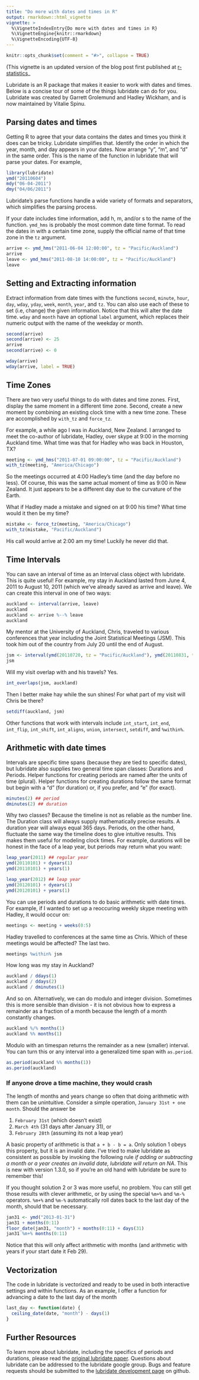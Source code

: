 ```yaml
---
title: "Do more with dates and times in R"
output: rmarkdown::html_vignette
vignette: >
  %\VignetteIndexEntry{Do more with dates and times in R}
  %\VignetteEngine{knitr::rmarkdown}
  %\VignetteEncoding{UTF-8}
---
```


```r
knitr::opts_chunk$set(comment = "#>", collapse = TRUE)
```

(This vignette is an updated version of the blog post first published at [r-statistics](https://www.r-statistics.com/2012/03/do-more-with-dates-and-times-in-r-with-lubridate-1-1-0/)_

Lubridate is an R package that makes it easier to work with dates and times. Below is a concise tour of some of the things lubridate can do for you. Lubridate was created by Garrett Grolemund and Hadley Wickham, and is now maintained by Vitalie Spinu.

## Parsing dates and times

Getting R to agree that your data contains the dates and times you think it does can be tricky. Lubridate simplifies that. Identify the order in which the year, month, and day appears in your dates. Now arrange "y", "m", and "d" in the same order. This is the name of the function in lubridate that will parse your dates. For example,

```r
library(lubridate)
ymd("20110604")
mdy("06-04-2011")
dmy("04/06/2011")
```

Lubridate's parse functions handle a wide variety of formats and separators, which simplifies the parsing process.

If your date includes time information, add h, m, and/or s to the name of the function. `ymd_hms` is probably the most common date time format. To read the dates in with a certain time zone, supply the official name of that time zone in the `tz` argument.

```r
arrive <- ymd_hms("2011-06-04 12:00:00", tz = "Pacific/Auckland")
arrive
leave <- ymd_hms("2011-08-10 14:00:00", tz = "Pacific/Auckland")
leave
```

## Setting and Extracting information

Extract information from date times with the functions `second`, `minute`, `hour`, `day`, `wday`, `yday`, `week`, `month`, `year`, and `tz`. You can also use each of these to set (i.e, change) the given information. Notice that this will alter the date time. `wday` and `month` have an optional `label` argument, which replaces their numeric output with the name of the weekday or month.

```r
second(arrive)
second(arrive) <- 25
arrive
second(arrive) <- 0

wday(arrive)
wday(arrive, label = TRUE)
```

## Time Zones

There are two very useful things to do with dates and time zones. First, display the same moment in a different time zone. Second, create a new moment by combining an existing clock time with a new time zone. These are accomplished by `with_tz` and `force_tz`.

For example, a while ago I was in Auckland, New Zealand. I arranged to meet the co-author of lubridate, Hadley, over skype at 9:00 in the morning Auckland time. What time was that for Hadley who was back in Houston, TX?

```r
meeting <- ymd_hms("2011-07-01 09:00:00", tz = "Pacific/Auckland")
with_tz(meeting, "America/Chicago")
```

So the meetings occurred at 4:00 Hadley's time (and the day before no less). Of course, this was the same actual moment of time as 9:00 in New Zealand. It just appears to be a different day due to the curvature of the Earth.

What if Hadley made a mistake and signed on at 9:00 his time? What time would it then be my time?

```r
mistake <- force_tz(meeting, "America/Chicago")
with_tz(mistake, "Pacific/Auckland")
```

His call would arrive at 2:00 am my time! Luckily he never did that.

## Time Intervals

You can save an interval of time as an Interval class object with lubridate. This is quite useful! For example, my stay in Auckland lasted from June 4, 2011 to August 10, 2011 (which we've already saved as arrive and leave). We can create this interval in one of two ways:

```r
auckland <- interval(arrive, leave)
auckland
auckland <- arrive %--% leave
auckland
```

My mentor at the University of Auckland, Chris, traveled to various conferences that year including the Joint Statistical Meetings (JSM). This took him out of the country from July 20 until the end of August.

```r
jsm <- interval(ymd(20110720, tz = "Pacific/Auckland"), ymd(20110831, tz = "Pacific/Auckland"))
jsm
```

Will my visit overlap with and his travels? Yes.

```r
int_overlaps(jsm, auckland)
```

Then I better make hay while the sun shines! For what part of my visit will Chris be there?

```r
setdiff(auckland, jsm)
```

Other functions that work with intervals include `int_start`, `int_end`, `int_flip`, `int_shift`, `int_aligns`, `union`, `intersect`, `setdiff`, and `%within%`.

## Arithmetic with date times

Intervals are specific time spans (because they are tied to specific dates), but lubridate also supplies two general time span classes: Durations and Periods. Helper functions for creating periods are named after the units of time (plural). Helper functions for creating durations follow the same format but begin with a "d" (for duration) or, if you prefer, and "e" (for exact).

```r
minutes(2) ## period
dminutes(2) ## duration
```

Why two classes? Because the timeline is not as reliable as the number line. The Duration class will always supply mathematically precise results. A duration year will always equal 365 days. Periods, on the other hand, fluctuate the same way the timeline does to give intuitive results. This makes them useful for modeling clock times. For example, durations will be honest in the face of a leap year, but periods may return what you want:

```r
leap_year(2011) ## regular year
ymd(20110101) + dyears(1)
ymd(20110101) + years(1)

leap_year(2012) ## leap year
ymd(20120101) + dyears(1)
ymd(20120101) + years(1)
```

You can use periods and durations to do basic arithmetic with date times. For example, if I wanted to set up a reoccuring weekly skype meeting with Hadley, it would occur on:

```r
meetings <- meeting + weeks(0:5)
```

Hadley travelled to conferences at the same time as Chris. Which of these meetings would be affected? The last two.

```r
meetings %within% jsm
```

How long was my stay in Auckland?

```r
auckland / ddays(1)
auckland / ddays(2)
auckland / dminutes(1)
```

And so on. Alternatively, we can do modulo and integer division. Sometimes this is more sensible than division - it is not obvious how to express a remainder as a fraction of a month because the length of a month constantly changes.

```r
auckland %/% months(1)
auckland %% months(1)
```

Modulo with an timespan returns the remainder as a new (smaller) interval. You can turn this or any interval into a generalized time span with `as.period`.

```r
as.period(auckland %% months(1))
as.period(auckland)
```

### If anyone drove a time machine, they would crash

The length of months and years change so often that doing arithmetic with them can be unintuitive. Consider a simple operation, `January 31st + one month`. Should the answer be

1. `February 31st` (which doesn't exist)
2. `March 4th` (31 days after January 31), or
3. `February 28th` (assuming its not a leap year)

A basic property of arithmetic is that `a + b - b = a`. Only solution 1 obeys this property, but it is an invalid date. I've tried to make lubridate as consistent as possible by invoking the following rule *if adding or subtracting a month or a year creates an invalid date, lubridate will return an NA*. This is new with version 1.3.0, so if you're an old hand with lubridate be sure to remember this!

If you thought solution 2 or 3 was more useful, no problem. You can still get those results with clever arithmetic, or by using the special `%m+%` and `%m-%` operators. `%m+%` and `%m-%` automatically roll dates back to the last day of the month, should that be necessary.

```r
jan31 <- ymd("2013-01-31")
jan31 + months(0:11)
floor_date(jan31, "month") + months(0:11) + days(31)
jan31 %m+% months(0:11)
```

Notice that this will only affect arithmetic with months (and arithmetic with years if your start date it Feb 29).

## Vectorization

The code in lubridate is vectorized and ready to be used in both interactive settings and within functions. As an example, I offer a function for advancing a date to the last day of the month

```r
last_day <- function(date) {
  ceiling_date(date, "month") - days(1)
}
```


## Further Resources

To learn more about lubridate, including the specifics of periods and durations, please read the [original lubridate paper](https://www.jstatsoft.org/v40/i03/). Questions about lubridate can be addressed to the lubridate google group. Bugs and feature requests should be submitted to the [lubridate development page](https://github.com/tidyverse/lubridate) on github.
